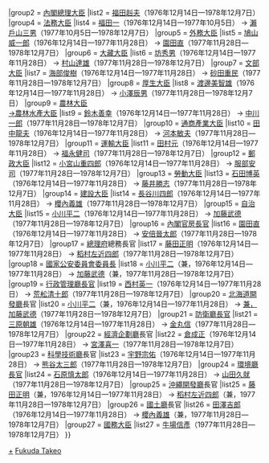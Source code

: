 {{Navbox
|name = 福田赳夫內閣
|bodyclass=hlist
|title = [[福田赳夫內閣]]
|state = {{{state|collapsed}}}
|list1 = {{#ifeq:{{{1}}}|nocat||
{{Navbox with columns|child
|fullwidth = true
|colstyle = text-align: center; vertical-align: middle;
|oddcolstyle = background: #e9e9e9;
|evencolstyle = background: #f9f9f9;
|col1width = 20%
|col2width = 60%
|col3width = 20%
|col1 = [[三木內閣]]<br /><small>（[[:Template:三木內閣|模板]]）</small>
|col2 = '''[[福田赳夫內閣 (改造)|改造內閣]]'''<br />（1976年12月14日—1978年12月7日）
|col3 = [[第一次大平內閣]]<br /><small>（[[:Template:第一次大平內閣|模板]]）</small>
}}
}}
|group2  = [[內閣總理大臣]]
|list2   = [[福田赳夫]]（1976年12月14日—1978年12月7日）
|group4  = [[法務大臣]]
|list4   = [[福田一]]（1976年12月14日—1977年10月5日） → [[瀨戶山三男]]（1977年10月5日—1978年12月7日） 
|group5  = [[外務大臣 (日本)|外務大臣]]
|list5   = [[鳩山威一郎]]（1976年12月14日—1977年11月28日） → [[園田直]]（1977年11月28日—1978年12月7日） 
|group6  = [[大藏大臣]]
|list6   = [[坊秀男]]（1976年12月14日—1977年11月28日） → [[村山達雄]]（1977年11月28日—1978年12月7日） 
|group7  = [[文部大臣]]
|list7   = [[海部俊樹]]（1976年12月14日—1977年11月28日） → [[砂田重民]]（1977年11月28日—1978年12月7日） 
|group8  = [[厚生大臣]]
|list8   = [[渡邊美智雄]]（1976年12月14日—1977年11月28日） → [[小澤辰男]]（1977年11月28日—1978年12月7日） 
|group9  = [[農林水產大臣|農林大臣<br />→農林水產大臣]]
|list9   = [[鈴木善幸]]（1976年12月14日—1977年11月28日） → [[中川一郎]]（1977年11月28日—1978年12月7日） 
|group10  = [[通商產業大臣]]
|list10   = [[田中龍夫]]（1976年12月14日—1977年11月28日） → [[河本敏夫]]（1977年11月28日—1978年12月7日） 
|group11  = [[運輸大臣]]
|list11   = [[田村元]]（1976年12月14日—1977年11月28日） → [[福永健司]]（1977年11月28日—1978年12月7日） 
|group12  = [[郵政大臣]]
|list12   = [[小宮山重四郎]]（1976年12月14日—1977年11月28日） → [[服部安司]]（1977年11月28日—1978年12月7日） 
|group13  = [[勞動大臣]]
|list13   = [[石田博英]]（1976年12月14日—1977年11月28日） → [[藤井勝志]]（1977年11月28日—1978年12月7日） 
|group14  = [[建設大臣]]
|list14   = [[長谷川四郎]]（1976年12月14日—1977年11月28日） → [[櫻內義雄]]（1977年11月28日—1978年12月7日） 
|group15  = [[自治大臣]]
|list15   = [[小川平二]]（1976年12月14日—1977年11月28日） → [[加藤武德]]（1977年11月28日—1978年12月7日） 
|group16  = [[內閣官房長官]]
|list16   = [[園田直]]（1976年12月14日—1977年11月28日） → [[安倍晉太郎]]（1977年11月28日—1978年12月7日） 
|group17  = [[總理府]]總務長官
|list17   = [[藤田正明]]（1976年12月14日—1977年11月28日） → [[稻村左近四郎]]（1977年11月28日—1978年12月7日） 
|group18  = [[國家公安委員會委員長]]
|list18   = [[小川平二]]（兼，1976年12月14日—1977年11月28日） → [[加藤武德]]（兼，1977年11月28日—1978年12月7日） 
|group19  = [[行政管理廳長官]]
|list19   = [[西村英一]]（1976年12月14日—1977年11月28日） → [[荒舩清十郎]]（1977年11月28日—1978年12月7日） 
|group20  = [[北海道開發廳]]長官
|list20   = [[小川平二]]（兼，1976年12月14日—1977年11月28日） → [[兼，加藤武德]]（1977年11月28日—1978年12月7日） 
|group21  = [[防衛廳長官]]
|list21   = [[三原朝雄]]（1976年12月14日—1977年11月28日） → [[金丸信]]（1977年11月28日—1978年12月7日） 
|group22  = [[經濟企劃廳]]長官
|list22   = [[倉成正]]（1976年12月14日—1977年11月28日） → [[宮澤喜一]]（1977年11月28日—1978年12月7日） 
|group23  = [[科學技術廳]]長官
|list23   = [[宇野宗佑]]（1976年12月14日—1977年11月28日） → [[熊谷太三郎]]（1977年11月28日—1978年12月7日） 
|group24  = [[環境廳長官]]
|list24   = [[石原慎太郎]]（1976年12月14日—1977年11月28日） → [[山田久就]]（1977年11月28日—1978年12月7日） 
|group25  = [[沖繩開發廳]]長官
|list25   = [[藤田正明]]（兼，1976年12月14日—1977年11月28日） → [[稻村左近四郎]]（兼，1977年11月28日—1978年12月7日） 
|group26  = [[國土廳]]長官
|list26   = [[田澤吉郎]]（1976年12月14日—1977年11月28日） → [[櫻內義雄]]（兼，1977年11月28日—1978年12月7日） 
|group27  = [[國務大臣 (日本)|國務大臣]]
|list27   = [[牛場信彥]]（1977年11月28日—1978年12月7日） 
}}
<noinclude>
[[Category:福田赳夫內閣閣僚|+]]
[[Category:日本內閣模板|Fukuda Takeo]]
</noinclude>